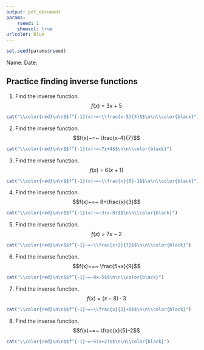 ```yaml
---
output: pdf_document
params:
    rseed: 1
    showsol: true
urlcolor: blue
---
```


```r
set.seed(params$rseed)
```

Name: \hspace{4in} Date: \hfill \vspace{3pt} \hrule

## Practice finding inverse functions

1. Find the inverse function.
$$f(x)~=~ 3x+5$$

\vfill

```r
cat("\\color{red}\n\n$$f^{-1}(x)~=~\\frac{x-5}{3}$$\n\n\\color{black}")
```

\vfill

2. Find the inverse function.
$$f(x)~=~ \frac{x-4}{7}$$

\vfill

```r
cat("\\color{red}\n\n$$f^{-1}(x)~=~7x+4$$\n\n\\color{black}")
```

\vfill

3. Find the inverse function.
$$f(x)~=~ 6(x+1)$$

\vfill

```r
cat("\\color{red}\n\n$$f^{-1}(x)~=~\\frac{x}{6}-1$$\n\n\\color{black}")
```

\vfill

4. Find the inverse function.
$$f(x)~=~ 8+\frac{x}{3}$$

\vfill

```r
cat("\\color{red}\n\n$$f^{-1}(x)~=~3(x-8)$$\n\n\\color{black}")
```

\vfill

\newpage

5. Find the inverse function.
$$f(x)~=~ 7x-2$$

\vfill

```r
cat("\\color{red}\n\n$$f^{-1}~=~\\frac{x+2}{7}$$\n\n\\color{black}")
```

\vfill

6. Find the inverse function.
$$f(x)~=~ \frac{5+x}{9}$$

\vfill

```r
cat("\\color{red}\n\n$$f^{-1}~=~9x-5$$\n\n\\color{black}")
```

\vfill

7. Find the inverse function.
$$f(x)~=~ (x-8)\cdot 3$$

\vfill

```r
cat("\\color{red}\n\n$$f^{-1}~=~\\frac{x}{3}+8$$\n\n\\color{black}")
```

\vfill

8. Find the inverse function.
$$f(x)~=~ \frac{x}{5}-2$$

\vfill

```r
cat("\\color{red}\n\n$$f^{-1}~=~5(x+2)$$\n\n\\color{black}")
```

\vfill
